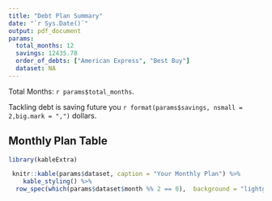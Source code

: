 ```yaml
---
title: "Debt Plan Summary"
date: "`r Sys.Date()`"
output: pdf_document
params:
  total_months: 12
  savings: 12435.78
  order_of_debts: ["American Express", "Best Buy"]
  dataset: NA
---
```

\textbf{Summary:} 

Total Months: `r params$total_months`. 

Tackling debt is saving future you `r format(params$savings, nsmall = 2,big.mark = ",")` dollars.

\vspace{2em}

\textbf{Order of Debt Tackled}
\begin{itemize}
  `r paste("\\item ", params$order_of_debts, collapse = "\n")`
\end{itemize}

\newpage

## Monthly Plan Table
```r
library(kableExtra)

 knitr::kable(params$dataset, caption = "Your Monthly Plan") %>% 
    kable_styling() %>%
  row_spec(which(params$dataset$month %% 2 == 0),  background = "lightgray")

```
